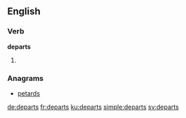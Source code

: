 ==English==

===Verb===
'''departs'''

# {{en-third-person singular of|depart}}

===Anagrams===
* [[petards#English|petards]]

[[de:departs]]
[[fr:departs]]
[[ku:departs]]
[[simple:departs]]
[[sv:departs]]